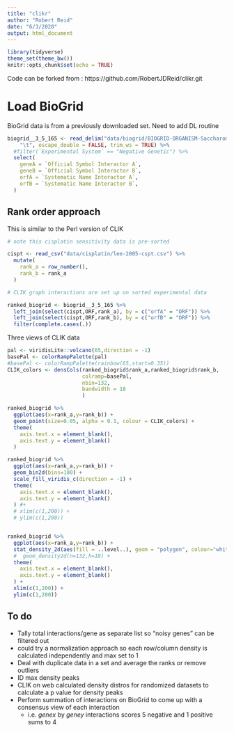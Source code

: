 ```yaml
---
title: "clikr"
author: "Robert Reid"
date: "6/3/2020"
output: html_document
---
```


```r
library(tidyverse)
theme_set(theme_bw())
knitr::opts_chunk$set(echo = TRUE)
```

Code can be forked from : https://github.com/RobertJDReid/clikr.git

# Load BioGrid

BioGrid data is from a previously downloaded set. Need to add DL routine

```r
biogrid__3_5_165 <- read_delim("data/biogrid/BIOGRID-ORGANISM-Saccharomyces_cerevisiae_S288c-3.5.165.tab2.txt", 
    "\t", escape_double = FALSE, trim_ws = TRUE) %>%
  #filter(`Experimental System` == "Negative Genetic") %>%
  select(
    geneA = `Official Symbol Interactor A`,
    geneB = `Official Symbol Interactor B`,
    orfA = `Systematic Name Interactor A`,
    orfB = `Systematic Name Interactor B`,
  )

```

## Rank order approach

This is similar to the Perl version of CLIK

```r
# note this cisplatin sensitivity data is pre-sorted

cispt <- read_csv("data/cisplatin/lee-2005-cspt.csv") %>%
  mutate(
    rank_a = row_number(),
    rank_b = rank_a
  )

# CLIK graph interactions are set up on sorted experimental data

ranked_biogrid <- biogrid__3_5_165 %>%
  left_join(select(cispt,ORF,rank_a), by = c("orfA" = "ORF")) %>%
  left_join(select(cispt,ORF,rank_b), by = c("orfB" = "ORF")) %>%
  filter(complete.cases(.))
```

Three views of CLIK data

```r
pal <- viridisLite::volcano(65,direction = -1)
basePal <- colorRampPalette(pal)
#basePal <- colorRampPalette(rainbow(65,start=0.35))
CLIK_colors <- densCols(ranked_biogrid$rank_a,ranked_biogrid$rank_b,
                        colramp=basePal,
                        nbin=132,
                        bandwidth = 18
                        )

ranked_biogrid %>%
  ggplot(aes(x=rank_a,y=rank_b)) +
  geom_point(size=0.05, alpha = 0.1, colour = CLIK_colors) +
  theme(
    axis.text.x = element_blank(),
    axis.text.y = element_blank()
  )

ranked_biogrid %>%
  ggplot(aes(x=rank_a,y=rank_b)) +
  geom_bin2d(bins=100) +
  scale_fill_viridis_c(direction = -1) +
  theme(
    axis.text.x = element_blank(),
    axis.text.y = element_blank()
  ) #+
  # xlim(c(1,200)) +
  # ylim(c(1,200))


ranked_biogrid %>%
  ggplot(aes(x=rank_a,y=rank_b)) +
  stat_density_2d(aes(fill = ..level..), geom = "polygon", colour="white",n=132,h=18) +
  #  geom_density2d(n=132,h=18) +
  theme(
    axis.text.x = element_blank(),
    axis.text.y = element_blank()
  ) +
  xlim(c(1,200)) +
  ylim(c(1,200))
```

## To do

- Tally total interactions/gene as separate list so "noisy genes" can be filtered out
- could try a normalization approach so each row/column density is calculated independently and max set to 1
- Deal with duplicate data in a set and average the ranks or remove outliers
- ID max density peaks
- CLIK on web calculated density distros for randomized datasets to calculate a p value for density peaks
- Perform summation of interactions on BioGrid to come up with a consensus view of each interaction
  - i.e. _genex_ by _geney_ interactions scores 5 negative and 1 positive sums to 4 
